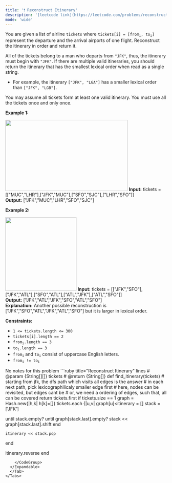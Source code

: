 ```yaml
---
title: '❗️ Reconstruct Itinerary'
description: '[leetcode link](https://leetcode.com/problems/reconstruct-itinerary/description/)'
mode: 'wide'
---
```

<Tabs>
  <Tab title="Question" icon="circle-question" iconType="regular">
    <Card>
      <p>You are given a list of airline <code>tickets</code> where <code>tickets[i] = [from<sub>i</sub>, to<sub>i</sub>]</code> represent the departure and the arrival airports of one flight. Reconstruct the itinerary in order and return it.</p>  <p>All of the tickets belong to a man who departs from <code>&quot;JFK&quot;</code>, thus, the itinerary must begin with <code>&quot;JFK&quot;</code>. If there are multiple valid itineraries, you should return the itinerary that has the smallest lexical order when read as a single string.</p>  <ul>  <li>For example, the itinerary <code>[&quot;JFK&quot;, &quot;LGA&quot;]</code> has a smaller lexical order than <code>[&quot;JFK&quot;, &quot;LGB&quot;]</code>.</li> </ul>  <p>You may assume all tickets form at least one valid itinerary. You must use all the tickets once and only once.</p>   <p><strong class="example">Example 1:</strong></p> <img alt="" src="https://assets.leetcode.com/uploads/2021/03/14/itinerary1-graph.jpg" style="width: 382px; height: 222px;" />  <strong>Input:</strong> tickets = [[&quot;MUC&quot;,&quot;LHR&quot;],[&quot;JFK&quot;,&quot;MUC&quot;],[&quot;SFO&quot;,&quot;SJC&quot;],[&quot;LHR&quot;,&quot;SFO&quot;]] <br/> <strong>Output:</strong> [&quot;JFK&quot;,&quot;MUC&quot;,&quot;LHR&quot;,&quot;SFO&quot;,&quot;SJC&quot;]   <p><strong class="example">Example 2:</strong></p> <img alt="" src="https://assets.leetcode.com/uploads/2021/03/14/itinerary2-graph.jpg" style="width: 222px; height: 230px;" />  <strong>Input:</strong> tickets = [[&quot;JFK&quot;,&quot;SFO&quot;],[&quot;JFK&quot;,&quot;ATL&quot;],[&quot;SFO&quot;,&quot;ATL&quot;],[&quot;ATL&quot;,&quot;JFK&quot;],[&quot;ATL&quot;,&quot;SFO&quot;]] <br/> <strong>Output:</strong> [&quot;JFK&quot;,&quot;ATL&quot;,&quot;JFK&quot;,&quot;SFO&quot;,&quot;ATL&quot;,&quot;SFO&quot;] <br/> <strong>Explanation:</strong> Another possible reconstruction is [&quot;JFK&quot;,&quot;SFO&quot;,&quot;ATL&quot;,&quot;JFK&quot;,&quot;ATL&quot;,&quot;SFO&quot;] but it is larger in lexical order.    <p><strong>Constraints:</strong></p>  <ul>  <li><code>1 &lt;= tickets.length &lt;= 300</code></li>  <li><code>tickets[i].length == 2</code></li>  <li><code>from<sub>i</sub>.length == 3</code></li>  <li><code>to<sub>i</sub>.length == 3</code></li>  <li><code>from<sub>i</sub></code> and <code>to<sub>i</sub></code> consist of uppercase English letters.</li>  <li><code>from<sub>i</sub> != to<sub>i</sub></code></li> </ul> 
    </Card>
  </Tab>
  <Tab title="Solution" icon="lightbulb" iconType="regular" >
    <Card>
      No notes for this problem
    </Card>
  <Expandable title="code">
    <CodeGroup dropdown>
```ruby title="Reconstruct Itinerary" lines
# @param {String[][]} tickets
# @return {String[]}
def find_itinerary(tickets)
  # starting from jfk, the dfs path which visits all edges is the answer
  # in each next path, pick lexicographllicaly smaller edge first
  # here, nodes can be revisited, but edges cant be
  # or, we need a ordering of edges, such that, all can be covered
  return tickets.first if tickets.size == 1
  graph = Hash.new{|h,k| h[k]=[]}
  tickets.each {|u,v| graph[u]<<v}
  graph.each {|k,v| graph[k]=v.sort}
  
  itinerary = []
  stack = ['JFK']
  
  until stack.empty?
    until graph[stack.last].empty?
      stack << graph[stack.last].shift
    end

    itinerary << stack.pop
  end

  itinerary.reverse
end
```
    </CodeGroup>
  </Expandable>
  </Tab>
</Tabs>